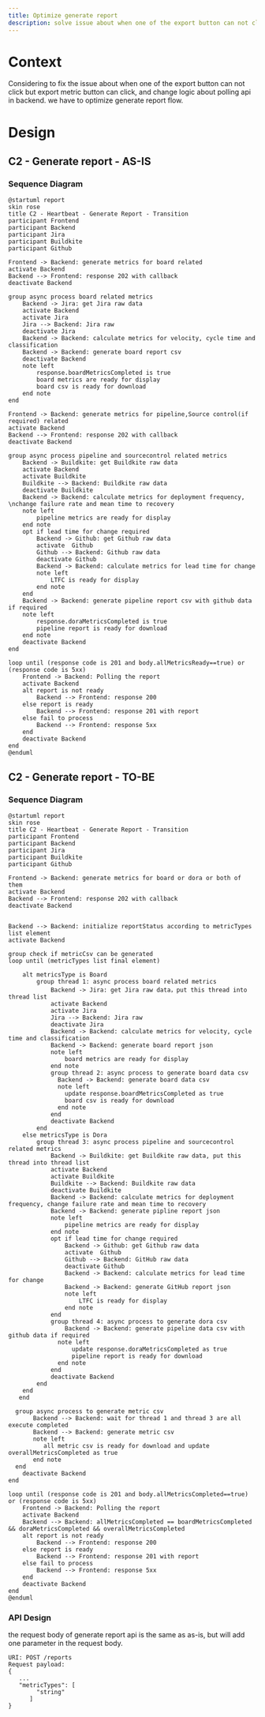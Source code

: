 ```yaml
---
title: Optimize generate report
description: solve issue about when one of the export button can not click but export metric button can click
---
```


# Context
Considering to fix the issue about when one of the export button can not click but export metric button can click, and change logic about polling api in backend. we have to optimize generate report flow.

# Design
## C2 - Generate report - AS-IS

### Sequence Diagram

```plantuml
@startuml report
skin rose
title C2 - Heartbeat - Generate Report - Transition
participant Frontend
participant Backend
participant Jira
participant Buildkite
participant Github

Frontend -> Backend: generate metrics for board related
activate Backend
Backend --> Frontend: response 202 with callback
deactivate Backend

group async process board related metrics
    Backend -> Jira: get Jira raw data
    activate Backend
    activate Jira
    Jira --> Backend: Jira raw 
    deactivate Jira
    Backend -> Backend: calculate metrics for velocity, cycle time and classification
    Backend -> Backend: generate board report csv
    deactivate Backend
    note left
        response.boardMetricsCompleted is true
        board metrics are ready for display
        board csv is ready for download
    end note
end

Frontend -> Backend: generate metrics for pipeline,Source control(if required) related
activate Backend
Backend --> Frontend: response 202 with callback
deactivate Backend

group async process pipeline and sourcecontrol related metrics
    Backend -> Buildkite: get Buildkite raw data
    activate Backend
    activate Buildkite
    Buildkite --> Backend: Buildkite raw data
    deactivate Buildkite
    Backend -> Backend: calculate metrics for deployment frequency, \nchange failure rate and mean time to recovery
    note left
        pipeline metrics are ready for display
    end note
    opt if lead time for change required
        Backend -> Github: get Github raw data
        activate  Github
        Github --> Backend: Github raw data
        deactivate Github
        Backend -> Backend: calculate metrics for lead time for change
        note left
            LTFC is ready for display
        end note
    end
    Backend -> Backend: generate pipeline report csv with github data if required
    note left
        response.doraMetricsCompleted is true
        pipeline report is ready for download
    end note
    deactivate Backend
end

loop until (response code is 201 and body.allMetricsReady==true) or (response code is 5xx) 
    Frontend -> Backend: Polling the report
    activate Backend
    alt report is not ready
        Backend --> Frontend: response 200
    else report is ready
        Backend --> Frontend: response 201 with report
    else fail to process 
        Backend --> Frontend: response 5xx
    end
    deactivate Backend
end 
@enduml
```

## C2 - Generate report - TO-BE
### Sequence Diagram


```plantuml
@startuml report
skin rose
title C2 - Heartbeat - Generate Report - Transition
participant Frontend
participant Backend
participant Jira
participant Buildkite
participant Github

Frontend -> Backend: generate metrics for board or dora or both of them
activate Backend
Backend --> Frontend: response 202 with callback
deactivate Backend


Backend --> Backend: initialize reportStatus according to metricTypes list element
activate Backend

group check if metricCsv can be generated 
loop until (metricTypes list final element)
    
    alt metricsType is Board
        group thread 1: async process board related metrics
            Backend -> Jira: get Jira raw data，put this thread into thread list
            activate Backend
            activate Jira
            Jira --> Backend: Jira raw 
            deactivate Jira
            Backend -> Backend: calculate metrics for velocity, cycle time and classification
            Backend -> Backend: generate board report json
            note left
                board metrics are ready for display
            end note
            group thread 2: async process to generate board data csv
              Backend -> Backend: generate board data csv
              note left
                update response.boardMetricsCompleted as true
                board csv is ready for download
              end note
            end
            deactivate Backend
        end
    else metricsType is Dora
        group thread 3: async process pipeline and sourcecontrol related metrics
            Backend -> Buildkite: get Buildkite raw data, put this thread into thread list
            activate Backend
            activate Buildkite
            Buildkite --> Backend: Buildkite raw data
            deactivate Buildkite
            Backend -> Backend: calculate metrics for deployment frequency, change failure rate and mean time to recovery
            Backend -> Backend: generate pipline report json
            note left
                pipeline metrics are ready for display
            end note
            opt if lead time for change required
                Backend -> Github: get Github raw data
                activate  Github
                Github --> Backend: GitHub raw data
                deactivate Github
                Backend -> Backend: calculate metrics for lead time for change
                Backend -> Backend: generate GitHub report json
                note left
                    LTFC is ready for display
                end note
            end
            group thread 4: async process to generate dora csv
                Backend -> Backend: generate pipeline data csv with github data if required
              note left
                  update response.doraMetricsCompleted as true
                  pipeline report is ready for download
              end note
            end
            deactivate Backend
        end
    end
   end
     
  group async process to generate metric csv
       Backend --> Backend: wait for thread 1 and thread 3 are all execute completed
       Backend --> Backend: generate metric csv
       note left
          all metric csv is ready for download and update overallMetricsCompleted as true
       end note
  end
    deactivate Backend
end 

loop until (response code is 201 and body.allMetricsCompleted==true) or (response code is 5xx)
    Frontend -> Backend: Polling the report
    activate Backend
    Backend --> Backend: allMetricsCompleted == boardMetricsCompleted && doraMetricsCompleted && overallMetricsCompleted
    alt report is not ready
        Backend --> Frontend: response 200
    else report is ready
        Backend --> Frontend: response 201 with report
    else fail to process 
        Backend --> Frontend: response 5xx
    end
    deactivate Backend
end 
@enduml
```

### API Design
the request body of generate report api is the same as as-is, but will add one parameter in the request body.
```
URI: POST /reports
Request payload:
{
   ...
   "metricTypes": [
        "string"
      ]
}
```

